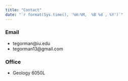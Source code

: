 ```yaml
---
title: "Contact"
date: "`r format(Sys.time(), '%H:%M,  %B %d , %Y')`"
---
```



### Email 
- tegorman@iu.edu
- tegorman13@gmail.com

### Office 
- Geology 6050L 



